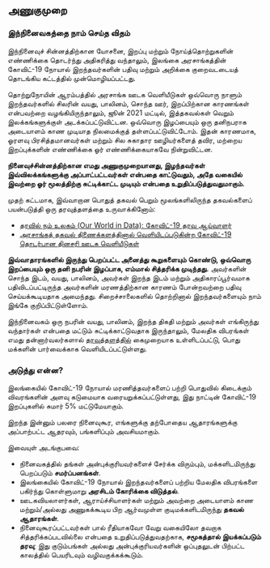 <Head>
    <title>அணுகுமுறை</title>
</Head>

## அணுகுமுறை

### இந்நினைவகத்தை நாம் செய்த விதம் 

இந்நினைவுச் சின்னத்திற்கான யோசனை, இறப்பு மற்றும் நோய்த்தொற்றுகளின் எண்ணிக்கை தொடர்ந்து அதிகரித்து வந்தாலும், இலங்கை அரசாங்கத்தின் கோவிட்-19 நோயால் இறந்தவர்களின் பதிவு மற்றும் அறிக்கை குறைவடடையத் தொடங்கிய கட்டத்தில் முன்மொழியப்பட்டது.

தொற்றுநோயின் ஆரம்பத்தில் அரசாங்க ஊடக வெளியீடுகள் ஒவ்வொரு நாளும் இறந்தவர்களில் சிலரின் வயது, பாலினம், சொந்த ஊர், இறப்பிற்கான காரணங்கள் என்பவற்றை வழங்கியிருந்தாலும், ஜூன் 2021 மட்டில், இத்தகவல்கள் வெறும் இலக்கங்களுக்குள் அடக்கப்பட்டுவிட்டன. ஒவ்வொரு இழப்பையும் ஒரு தனிநபராக அடையாளம் காண முடியாத நிலமைக்குத் தள்ளப்பட்டுவிட்டோம். இதன் காரணமாக, ஓரளவு பிரசித்தமானவர்கள் மற்றும் சில சுகாதார ஊழியர்களைத் தவிர, மற்றைய இறப்புக்களின் எண்ணிக்கை ஓர் எண்ணிக்கையாகவே நின்றுவிட்டன.

<b>நினைவுச்சின்னத்திற்கான எமது அணுகுமுறையானது, இழந்தவர்கள் இவ்விலக்கங்களுக்கு அப்பாட்பட்டவர்கள் என்பதை காட்டுவதும், அதே வகையில் இவற்றை ஓர் மூலத்திற்கு சுட்டிக்காட்ட முடியும் என்பதை உறுதிப்படுத்துவதுமாகும்.</b>

முதற் கட்டமாக, இவ்வாறான பொதுத் தகவல் பெறும் மூலங்களிலிருந்த தகவல்களைப் பயன்படுத்தி ஒரு தரவுத்தளத்தை உருவாக்கினோம்:

- <a href="https://tinyurl.com/lkaOWID">தரவில் நம் உலகம் (Our World in Data): கோவிட்-19 தரவு ஆய்வாளர்</a>
- <a href="https://tinyurl.com/DGIPRcovid">அரசாங்கத் தகவல் திணைக்களத்தினால் வெளியிடப்படுகின்ற கோவிட்-19 தொடர்பான தினசரி ஊடக வெளியீடுகள்</a>

<b>இவ்வாதாரங்களில் இருந்து பெறப்பட்ட அனைத்து கூறுகளையும் கொண்டு,  ஒவ்வொரு இறப்பையும் ஒரு தனி நபரின் இழப்பாக, எம்மால் சித்தரிக்க முடிந்தது.</b> அவர்களின் சொந்த இடம், வயது, பாலினம், அவர்கள் இறந்த இடம் மற்றும் அதிகாரப்பூர்வமாக பதிவிடப்பட்டிருந்த அவர்களின் மரணத்திற்கான காரணம் போன்றவற்றை  பதிவு செய்யக்கூடியதாக அமைந்தது. சிறைச்சாலைகளில் தொற்றினால் இறந்தவர்களையும் நாம் இங்கே குறிப்பிட்டுள்ளோம். 

இந்நினைவகம் ஒரு நபரின் வயது, பாலினம், இறந்த திகதி மற்றும் அவர்கள் எங்கிருந்து வந்தார்கள் என்பதை மட்டும் சுட்டிக்காட்டுவதாக இருந்தாலும், மேலதிக விபரங்கள் எமது தன்னார்வலர்களால் <a href="https://github.com/kaveenr/covid19-memorial-lk-data/blob/data/data/covid19_deaths_latest.json">தரவுத்தளத்தில்</a> கைமுறையாக உள்ளிடப்பட்டு, பொது மக்களின் பார்வைக்காக வெளியிடப்பட்டுள்ளது.

### அடுத்து என்ன?

இலங்கையில் கோவிட்-19 நோயால் மரணித்தவர்களைப் பற்றி பொதுவில் கிடைக்கும் விவரங்களின் அளவு கடுமையாக வரையறுக்கப்பட்டுள்ளது, இது நாட்டின் கோவிட்-19 இறப்புகளில் சுமார் 5% மட்டுமேயாகும்.

இறந்த இன்னும் பலரை நினைவுகூர, எங்களுக்கு தற்போதைய ஆதாரங்களுக்கு அப்பாற்பட்ட ஆதரவும், பங்களிப்பும் அவசியமாகும்.

இவையுள் அடங்குபவை:

- நினைவகத்தில் தங்கள் அன்புக்குரியவர்களைச் சேர்க்க விரும்பும், மக்களிடமிருந்து பெறப்படும் <b>சமர்ப்பனங்கள்</b>.
- இலங்கையில் கோவிட்-19 நோயால் இறந்தவர்களைப் பற்றிய மேலதிக விபரங்களை பகிர்ந்து கொள்ளுமாறு <b>அரசிடம் கோரிக்கை விடுத்தல்</b>.
- ஊடகவியலாளர்கள், ஆராய்ச்சியாளர்கள் மற்றும் அவற்றை அடையாளம் காண மற்றும்/அல்லது அணுகக்கூடிய பிற ஆர்வமுள்ள குடிமக்களிடமிருந்து <b>தகவல் ஆதாரங்கள்</b>.
- நினைவுகூரப்பட்டவர்கள் பால் ரீதியாகவோ வேறு வகையிலோ தவறாக சித்தரிக்கப்படவில்லை என்பதை உறுதிப்படுத்துவதற்காக, <b>சமூகத்தால் இயக்கப்படும் தரவு</b>; இது குடும்பங்கள் அல்லது அன்புக்குரியவர்களின் ஒப்புதலுடன் பிற்பட்ட காலத்தில் பெயரிடவும் வழிவகுக்கக்கூடும்.